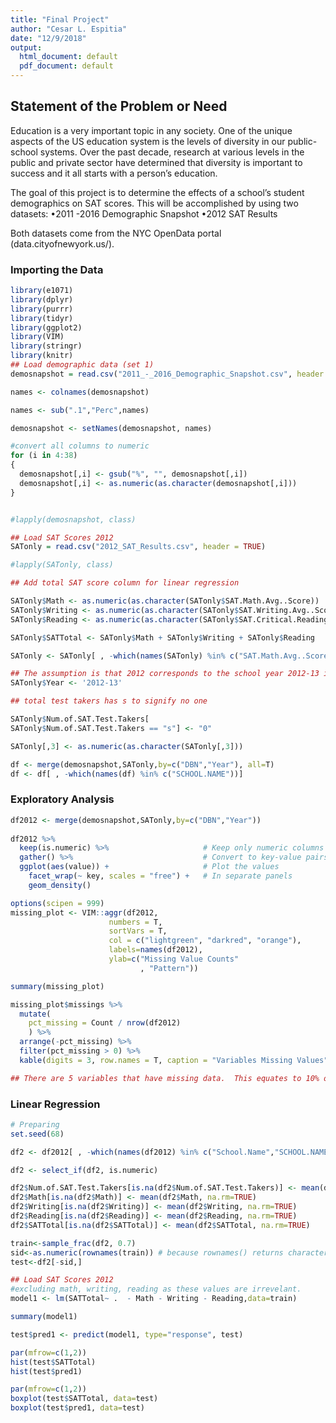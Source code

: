 ```yaml
---
title: "Final Project"
author: "Cesar L. Espitia"
date: "12/9/2018"
output:
  html_document: default
  pdf_document: default
---
```


## Statement of the Problem or Need

Education is a very important topic in any society.    One of the unique aspects of the US education system is the levels of diversity in our public-school systems.    Over the past decade, research at various levels in the public and private sector have determined that diversity is important to success and it all starts with a person’s education.  

The goal of this project is to determine the effects of a school’s student demographics on SAT scores.    This will be accomplished by using two datasets:
  •2011 -2016 Demographic Snapshot
  •2012 SAT Results

Both datasets come from the NYC OpenData portal (data.cityofnewyork.us/).  


### Importing the Data

```r
library(e1071)
library(dplyr)
library(purrr)
library(tidyr)
library(ggplot2)
library(VIM)
library(stringr)
library(knitr)
## Load demographic data (set 1)
demosnapshot = read.csv("2011_-_2016_Demographic_Snapshot.csv", header = TRUE)

names <- colnames(demosnapshot)

names <- sub(".1","Perc",names)

demosnapshot <- setNames(demosnapshot, names)

#convert all columns to numeric
for (i in 4:38)
{
  demosnapshot[,i] <- gsub("%", "", demosnapshot[,i])
  demosnapshot[,i] <- as.numeric(as.character(demosnapshot[,i]))
}


#lapply(demosnapshot, class)

## Load SAT Scores 2012
SATonly = read.csv("2012_SAT_Results.csv", header = TRUE)

#lapply(SATonly, class)

## Add total SAT score column for linear regression

SATonly$Math <- as.numeric(as.character(SATonly$SAT.Math.Avg..Score))
SATonly$Writing <- as.numeric(as.character(SATonly$SAT.Writing.Avg..Score))
SATonly$Reading <- as.numeric(as.character(SATonly$SAT.Critical.Reading.Avg..Score))

SATonly$SATTotal <- SATonly$Math + SATonly$Writing + SATonly$Reading

SATonly <- SATonly[ , -which(names(SATonly) %in% c("SAT.Math.Avg..Score","SAT.Writing.Avg..Score","SAT.Critical.Reading.Avg..Score"))]

## The assumption is that 2012 corresponds to the school year 2012-13 in demosnapshot
SATonly$Year <- '2012-13'

## total test takers has s to signify no one

SATonly$Num.of.SAT.Test.Takers[
SATonly$Num.of.SAT.Test.Takers == "s"] <- "0"

SATonly[,3] <- as.numeric(as.character(SATonly[,3]))

df <- merge(demosnapshot,SATonly,by=c("DBN","Year"), all=T)
df <- df[ , -which(names(df) %in% c("SCHOOL.NAME"))]

```


### Exploratory Analysis

```r
df2012 <- merge(demosnapshot,SATonly,by=c("DBN","Year"))
  
df2012 %>%
  keep(is.numeric) %>%                     # Keep only numeric columns
  gather() %>%                             # Convert to key-value pairs
  ggplot(aes(value)) +                     # Plot the values
    facet_wrap(~ key, scales = "free") +   # In separate panels
    geom_density()  

options(scipen = 999)
missing_plot <- VIM::aggr(df2012,  
                      numbers = T, 
                      sortVars = T,
                      col = c("lightgreen", "darkred", "orange"),
                      labels=names(df2012), 
                      ylab=c("Missing Value Counts"
                             , "Pattern"))

summary(missing_plot)

missing_plot$missings %>% 
  mutate(
    pct_missing = Count / nrow(df2012)
    ) %>% 
  arrange(-pct_missing) %>% 
  filter(pct_missing > 0) %>% 
  kable(digits = 3, row.names = T, caption = "Variables Missing Values")  

## There are 5 variables that have missing data.  This equates to 10% of the data and is acceptable.  
```


### Linear Regression

```r
# Preparing
set.seed(68)

df2 <- df2012[ , -which(names(df2012) %in% c("School.Name","SCHOOL.NAME"))]

df2 <- select_if(df2, is.numeric)

df2$Num.of.SAT.Test.Takers[is.na(df2$Num.of.SAT.Test.Takers)] <- mean(df2$Num.of.SAT.Test.Takers, na.rm=TRUE)
df2$Math[is.na(df2$Math)] <- mean(df2$Math, na.rm=TRUE)
df2$Writing[is.na(df2$Writing)] <- mean(df2$Writing, na.rm=TRUE)
df2$Reading[is.na(df2$Reading)] <- mean(df2$Reading, na.rm=TRUE)
df2$SATTotal[is.na(df2$SATTotal)] <- mean(df2$SATTotal, na.rm=TRUE)

train<-sample_frac(df2, 0.7)
sid<-as.numeric(rownames(train)) # because rownames() returns character
test<-df2[-sid,]

## Load SAT Scores 2012
#excluding math, writing, reading as these values are irrevelant.  
model1 <- lm(SATTotal~ .  - Math - Writing - Reading,data=train)

summary(model1)

test$pred1 <- predict(model1, type="response", test)

par(mfrow=c(1,2))
hist(test$SATTotal)
hist(test$pred1)

par(mfrow=c(1,2))
boxplot(test$SATTotal, data=test)
boxplot(test$pred1, data=test)


```


